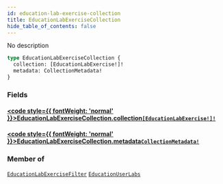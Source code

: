 ```yaml
---
id: education-lab-exercise-collection
title: EducationLabExerciseCollection
hide_table_of_contents: false
---
```








No description

```graphql
type EducationLabExerciseCollection {
  collection: [EducationLabExercise!]!
  metadata: CollectionMetadata!
}
```


### Fields

#### [<code style={{ fontWeight: 'normal' }}>EducationLabExerciseCollection.<b>collection</b></code>](#)<Bullet />[`[EducationLabExercise!]!`](/api/graphql/documentation/objects/education-lab-exercise) <Badge class="secondary" text="non-null"/> <Badge class="secondary" text="object"/>
> 
> 

#### [<code style={{ fontWeight: 'normal' }}>EducationLabExerciseCollection.<b>metadata</b></code>](#)<Bullet />[`CollectionMetadata!`](/api/graphql/documentation/objects/collection-metadata) <Badge class="secondary" text="non-null"/> <Badge class="secondary" text="object"/>
> 
> 



### Member of

[`EducationLabExerciseFilter`](/api/graphql/documentation/objects/education-lab-exercise-filter)  <Badge class="secondary" text="object"/><Bullet />[`EducationUserLabs`](/api/graphql/documentation/objects/education-user-labs)  <Badge class="secondary" text="object"/>



